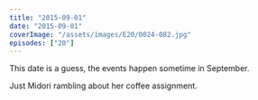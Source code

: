 ```yaml
---
title: "2015-09-01"
date: "2015-09-01"
coverImage: "/assets/images/E20/0024-082.jpg"
episodes: ["20"]
---
```


<Alert>
  <Calendar />
  <AlertDescription>
    This date is a guess, the events happen sometime in September.
  </AlertDescription>
</Alert>

Just Midori rambling about her coffee assignment.
